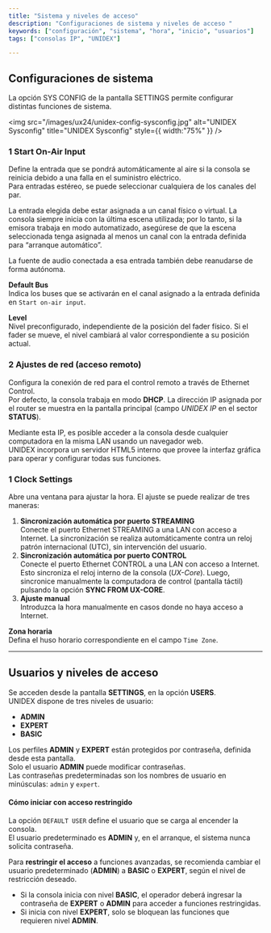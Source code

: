 ```yaml
---
title: "Sistema y niveles de acceso"
description: "Configuraciones de sistema y niveles de acceso "
keywords: ["configuración", "sistema", "hora", "inicio", "usuarios"]
tags: ["consolas IP", "UNIDEX"]

---
```


## Configuraciones de sistema

La opción SYS CONFIG de la pantalla SETTINGS permite configurar distintas funciones de sistema.

<img
  src="/images/ux24/unidex-config-sysconfig.jpg"
  alt="UNIDEX Sysconfig"
  title="UNIDEX Sysconfig"
  style={{ width:"75%" }}
/>

### **1** <Icon icon="arrow-right-long" iconType="solid" color="#ffa300" size={18} /> Start On-Air Input

Define la entrada que se pondrá automáticamente al aire si la consola se reinicia debido a una falla en el suministro eléctrico.\
Para entradas estéreo, se puede seleccionar cualquiera de los canales del par.

La entrada elegida debe estar asignada a un canal físico o virtual. La consola siempre inicia con la última escena utilizada; por lo tanto, si la emisora trabaja en modo automatizado, asegúrese de que la escena seleccionada tenga asignada al menos un canal con la entrada definida para “arranque automático”.

La fuente de audio conectada a esa entrada también debe reanudarse de forma autónoma.

**Default Bus**\
Indica los buses que se activarán en el canal asignado a la entrada definida en `Start on-air input`.

**Level**\
Nivel preconfigurado, independiente de la posición del fader físico. Si el fader se mueve, el nivel cambiará al valor correspondiente a su posición actual.

### **2** <Icon icon="arrow-right-long" iconType="solid" color="#ffa300" size={18} /> Ajustes de red (acceso remoto)

Configura la conexión de red para el control remoto a través de Ethernet Control.\
Por defecto, la consola trabaja en modo **DHCP**. La dirección IP asignada por el router se muestra en la pantalla principal (campo _UNIDEX IP_ en el sector **STATUS**).

Mediante esta IP, es posible acceder a la consola desde cualquier computadora en la misma LAN usando un navegador web.\
UNIDEX incorpora un servidor HTML5 interno que provee la interfaz gráfica para operar y configurar todas sus funciones.

### **1** <Icon icon="arrow-right-long" iconType="solid" color="#ffa300" size={18} /> Clock Settings

Abre una ventana para ajustar la hora. El ajuste se puede realizar de tres maneras:

1. **Sincronización automática por puerto STREAMING**\
   Conecte el puerto Ethernet STREAMING a una LAN con acceso a Internet. La sincronización se realiza automáticamente contra un reloj patrón internacional (UTC), sin intervención del usuario.
2. **Sincronización automática por puerto CONTROL**\
   Conecte el puerto Ethernet CONTROL a una LAN con acceso a Internet. Esto sincroniza el reloj interno de la consola (_UX-Core_). Luego, sincronice manualmente la computadora de control (pantalla táctil) pulsando la opción **SYNC FROM UX-CORE**.
3. **Ajuste manual**\
   Introduzca la hora manualmente en casos donde no haya acceso a Internet.

**Zona horaria**\
Defina el huso horario correspondiente en el campo `Time Zone`.

---

## Usuarios y niveles de acceso

Se acceden desde la pantalla **SETTINGS**, en la opción **USERS**.\
UNIDEX dispone de tres niveles de usuario:

- **ADMIN**
- **EXPERT**
- **BASIC**

Los perfiles **ADMIN** y **EXPERT** están protegidos por contraseña, definida desde esta pantalla.\
Solo el usuario **ADMIN** puede modificar contraseñas.\
Las contraseñas predeterminadas son los nombres de usuario en minúsculas: `admin` y `expert`.

#### Cómo iniciar con acceso restringido

La opción `DEFAULT USER` define el usuario que se carga al encender la consola.\
El usuario predeterminado es **ADMIN** y, en el arranque, el sistema nunca solicita contraseña.

Para **restringir el acceso** a funciones avanzadas, se recomienda cambiar el usuario predeterminado (**ADMIN**) a **BASIC** o **EXPERT**, según el nivel de restricción deseado.

- Si la consola inicia con nivel **BASIC**, el operador deberá ingresar la contraseña de **EXPERT** o **ADMIN** para acceder a funciones restringidas.
- Si inicia con nivel **EXPERT**, solo se bloquean las funciones que requieren nivel **ADMIN**.